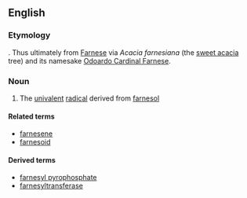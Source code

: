 ==English==

===Etymology===

{{suffix|farnesol|yl}}.  Thus ultimately from [[Farnese]] via ''Acacia farnesiana'' (the [[sweet acacia]] tree) and its namesake [[w:Odoardo Cardinal Farnese|Odoardo Cardinal Farnese]]. 

===Noun===
{{en-noun}}

# {{biochemistry}} The [[univalent]] [[radical]] derived from [[farnesol]]

====Related terms====
*[[farnesene]]
*[[farnesoid]]

====Derived terms====
*[[farnesyl pyrophosphate]]
*[[farnesyltransferase]]